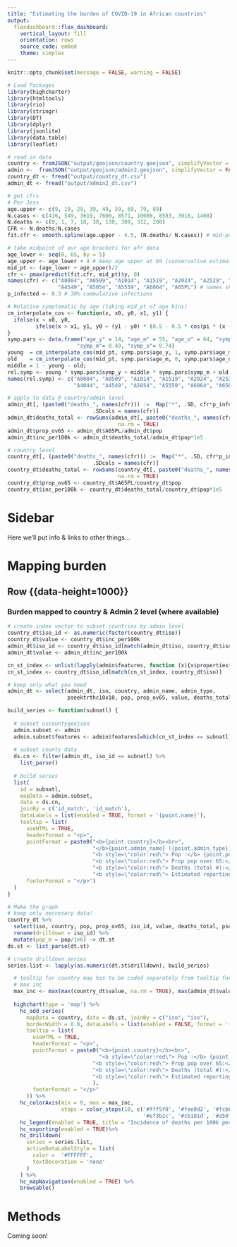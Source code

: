 ```yaml
---
title: "Estimating the burden of COVID-19 in African countries"
output: 
  flexdashboard::flex_dashboard:
    vertical_layout: fill
    orientation: rows
    source_code: embed
    theme: simplex
---
```


```r
knitr::opts_chunk$set(message = FALSE, warning = FALSE)

# Load Packages
library(highcharter)
library(htmltools)
library(rio)
library(stringr)
library(DT)
library(dplyr)
library(jsonlite)
library(data.table)
library(leaflet)

```


```r
# read in data
country <- fromJSON("output/geojson/country.geojson", simplifyVector = FALSE)
admin <-  fromJSON("output/geojson/admin2.geojson", simplifyVector = FALSE)
country_dt <- fread("output/country_dt.csv")
admin_dt <- fread("output/admin2_dt.csv")

# get cfrs
# Per Jess
age.upper <- c(9, 19, 29, 39, 49, 59, 69, 79, 89)
N.cases <- c(416, 549, 3619, 7600, 8571, 10008, 8583, 3918, 1408)
N.deaths <- c(0, 1, 7, 18, 38, 130, 309, 312, 208)
CFR <- N.deaths/N.cases
fit.cfr <- smooth.spline(age.upper - 4.5, (N.deaths/ N.cases)) # mid-point of age bracket & cases/deaths

# take midpoint of our age brackets for afr data
age_lower <- seq(0, 65, by = 5)
age_upper <- age_lower + 4 # keep age upper at 69 (conservative estimates of mortality)
mid_pt <- (age_lower + age_upper)/2
cfr <- pmax(predict(fit.cfr, mid_pt)$y, 0)
names(cfr) <- c("A0004", "A0509", "A1014", "A1519", "A2024", "A2529", "A3034", "A3539", "A4044",
                "A4549", "A5054", "A5559", "A6064", "A65PL") # names should match colnames!
p_infected <- 0.3 # 30% cummulative infections

# Relative symptomatic by age (taking mid_pt of age bins)
cm_interpolate_cos <- function(x, x0, y0, x1, y1) {
  ifelse(x < x0, y0, 
         ifelse(x > x1, y1, y0 + (y1 - y0) * (0.5 - 0.5 * cos(pi * (x - x0) / (x1 - x0)))))
}
symp.pars <- data.frame("age_y" = 14, "age_m" = 55, "age_o" = 64, "symp_y" = 0.056,
                      "symp_m"= 0.49, "symp_o"= 0.74)
young  = cm_interpolate_cos(mid_pt, symp.pars$age_y, 1, symp.pars$age_m, 0);
old    = cm_interpolate_cos(mid_pt, symp.pars$age_m, 0, symp.pars$age_o, 1);
middle = 1 - young - old;
rel.symp <- young * symp.pars$symp_y + middle * symp.pars$symp_m + old * symp.pars$symp_o
names(rel.symp) <- c("A0004", "A0509", "A1014", "A1519", "A2024", "A2529", "A3034", "A3539", 
                     "A4044", "A4549", "A5054", "A5559", "A6064", "A65PL") # names should match colnames!

# apply to data @ country/admin level
admin_dt[, (paste0("deaths_", names(cfr))) :=  Map("*", .SD, cfr*p_infected*rel.symp), 
                           .SDcols = names(cfr)]
admin_dt$deaths_total <- rowSums(admin_dt[, paste0("deaths_", names(cfr)), with = FALSE], 
                                   na.rm = TRUE)
admin_dt$prop_ov65 <- admin_dt$A65PL/admin_dt$pop
admin_dt$inc_per100k <- admin_dt$deaths_total/admin_dt$pop*1e5

# country level
country_dt[, (paste0("deaths_", names(cfr))) :=  Map("*", .SD, cfr*p_infected*rel.symp), 
                           .SDcols = names(cfr)]
country_dt$deaths_total <- rowSums(country_dt[, paste0("deaths_", names(cfr)), with = FALSE], 
                                   na.rm = TRUE)
country_dt$prop_ov65 <- country_dt$A65PL/country_dt$pop
country_dt$inc_per100k <- country_dt$deaths_total/country_dt$pop*1e5

```


Sidebar {.sidebar}
======================================================================
Here we'll put info & links to other things...

Mapping burden
======================================================================

Row {{data-height=1000}}
-----------------------------------------------------------------------

### Burden mapped to country & Admin 2 level (where available)

``` r

# create index vector to subset countries by admin level
country_dt$iso_id <- as.numeric(factor(country_dt$iso))
country_dt$value <- country_dt$inc_per100k
admin_dt$iso_id <- country_dt$iso_id[match(admin_dt$iso, country_dt$iso)]
admin_dt$value <- admin_dt$inc_per100k

cn_st_index <- unlist(lapply(admin$features, function (x){x$properties$iso}))
cn_st_index <- country_dt$iso_id[match(cn_st_index, country_dt$iso)]

# keep only what you need
admin_dt <- select(admin_dt, iso, country, admin_name, admin_type, 
                   pseektrthc10x10, pop, prop_ov65, value, deaths_total, id_match = shape_id, iso_id)

build_series <- function(subnatl) {
  
  # subset uscountygeojson
  admin.subset <- admin
  admin.subset$features <- admin$features[which(cn_st_index == subnatl)]
  
  # subset county data
  ds.cn <- filter(admin_dt, iso_id == subnatl) %>%
    list_parse()
  
  # build series
  list(
    id = subnatl,
    mapData = admin.subset,
    data = ds.cn,
    joinBy = c('id_match', 'id_match'),
    dataLabels = list(enabled = TRUE, format = '{point.name}'),
    tooltip = list(
      useHTML = TRUE,
      headerFormat = "<p>",
      pointFormat = paste0("<b>{point.country}</b><br>",
                           "</b>{point.admin_name} ({point.admin_type})</b><br>",
                           "<b style=\"color:red\"> Pop :</b> {point.pop:.0f}<br>",
                           "<b style=\"color:red\"> Prop pop over 65:</b> {point.prop_ov65:.3f}<br>",
                           "<b style=\"color:red\"> Deaths (total #):</b> {point.deaths_total:.0f}<br>",
                           "<b style=\"color:red\"> Estimated reporting of fevers to health center:</b> {point.pseektrthc10x10:.2f}<br>"),
      footerFormat = "</p>")
  )
}

# Make the graph
# keep only neccesary data!
country_dt %>% 
  select(iso, country, pop, prop_ov65, iso_id, value, deaths_total, pseektrthc10x10) %>%
  rename(drilldown = iso_id) %>%
  mutate(pop_m = pop/1e6) -> dt.st
ds.st <- list_parse(dt.st)

# create drilldown series
series.list <- lapply(as.numeric(dt.st$drilldown), build_series)

```

```r
  # tooltip for country map has to be coded separately from tooltip for county
  # max inc
  max_inc <- max(max(country_dt$value, na.rm = TRUE), max(admin_dt$value, na.rm = TRUE))
                 
  highchart(type = 'map') %>%
    hc_add_series(
      mapData = country, data = ds.st, joinBy = c("iso", "iso"),
      borderWidth = 0.8, dataLabels = list(enabled = FALSE, format = '{point.properties.iso}'),
      tooltip = list( 
        useHTML = TRUE,
        headerFormat = "<p>",
        pointFormat = paste0("<b>{point.country}</b><br>",
                             "<b style=\"color:red\"> Pop :</b> {point.pop_m:.3f} million<br>",
                           "<b style=\"color:red\"> Prop pop over 65:</b> {point.prop_ov65:.3f}<br>",
                           "<b style=\"color:red\"> Deaths (total #):</b> {point.deaths_total:.0f}<br>",
                           "<b style=\"color:red\"> Estimated reporting of fevers to health center:</b> {point.pseektrthc10x10:.3f}<br>"
                           ),
        footerFormat = "</p>"
      )) %>%
    hc_colorAxis(min = 0, max = max_inc, 
                 stops = color_stops(10, c('#fff5f0', '#fee0d2', '#fcbba1', '#fc9272', '#fb6a4a', 
                                           '#ef3b2c', '#cb181d', '#a50f15', '#67000d'))) %>%    
    hc_legend(enabled = TRUE, title = "Incidence of deaths per 100k persons") %>%
    hc_exporting(enabled = TRUE)%>%
    hc_drilldown(
      series = series.list,
      activeDataLabelStyle = list(
        color =  '#FFFFFF',
        textDecoration = 'none'
      )
    ) %>%
    hc_mapNavigation(enabled = TRUE) %>%
    browsable()
```

Methods
======================================================================

Coming soon!

<style>

#sidebar.section.sidebar {

  background-color: white; 
  font-family: "Open Sans", "Helvetica Neue", Helvetica, Arial, sans-serif !important;

}

.js-irs-0 .irs-bar {
border-top-color: #d01010;
border-bottom-color: #d01010;
} 

.js-irs-0 .irs-bar-edge {
border-color: #d01010;
}

.js-irs-0 .irs-single, .js-irs-0 .irs-bar-edge, .js-irs-0 .irs-bar {
background: #a00;
}

</style>
